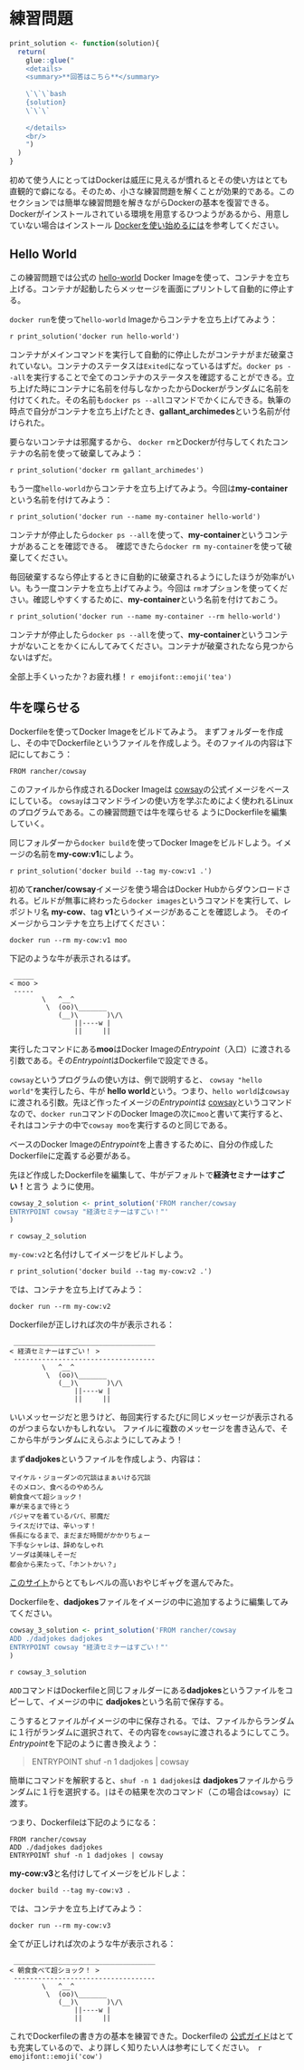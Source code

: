 # 練習問題

```r
print_solution <- function(solution){
  return(
    glue::glue("
    <details>
    <summary>**回答はこちら**</summary>
    
    \`\`\`bash
    {solution}
    \`\`\`
    
    </details>
    <br/>
    ")
  )
}
```

初めて使う人にとってはDockerは威圧に見えるが慣れるとその使い方はとても直観的で癖になる。そのため、小さな練習問題を解くことが効果的である。このセクションでは簡単な練習問題を解きながらDockerの基本を復習できる。Dockerがインストールされている環境を用意するひつようがあるから、用意していない場合はインストール [Dockerを使い始めるには](/dockerを使い始めるには.html)を参考してください。

## Hello World
この練習問題では公式の [hello-world](https://hub.docker.com/_/hello-world) Docker Imageを使って、コンテナを立ち上げる。コンテナが起動したらメッセージを画面にプリントして自動的に停止する。

`docker run`を使って`hello-world` Imageからコンテナを立ち上げてみよう：

`r print_solution('docker run hello-world')`

コンテナがメインコマンドを実行して自動的に停止したがコンテナがまだ破棄されていない。コンテナのステータスは`Exited`になっているはずだ。`docker ps --all`を実行することで全てのコンテナのステータスを確認することができる。立ち上げた時にコンテナに名前を付与しなかったからDockerがランダムに名前を付けてくれた。その名前も`docker ps --all`コマンドでかくにんできる。執筆の時点で自分がコンテナを立ち上げたとき、**gallant_archimedes**という名前が付けられた。

要らないコンテナは邪魔するから、 `docker rm`とDockerが付与してくれたコンテナの名前を使って破棄してみよう：

`r print_solution('docker rm gallant_archimedes')`

もう一度`hello-world`からコンテナを立ち上げてみよう。今回は**my-container**という名前を付けてみよう：

`r print_solution('docker run --name my-container hello-world')`

コンテナが停止したら`docker ps --all`を使って、**my-container**というコンテナがあることを確認できる。　確認できたら`docker rm my-container`を使って破棄してください。


毎回破棄するなら停止するときに自動的に破棄されるようにしたほうが効率がいい。もう一度コンテナを立ち上げてみよう。今回は `rm`オプションを使ってください。確認しやすくするために、**my-container**という名前を付けておこう。

`r print_solution('docker run --name my-container --rm hello-world')`

コンテナが停止したら`docker ps --all`を使って、**my-container**というコンテナがないことをかくにんしてみてください。コンテナが破棄されたなら見つからないはずだ。

全部上手くいったか？お疲れ様！ `r emojifont::emoji('tea')`

## 牛を喋らせる
Dockerfileを使ってDocker Imageをビルドてみよう。
まずフォルダーを作成し、その中でDockerfileというファイルを作成しよう。そのファイルの内容は下記にしておこう：
```
FROM rancher/cowsay
```
このファイルから作成されるDocker Imageは [cowsay](https://hub.docker.com/r/rancher/cowsay)の公式イメージをベースにしている。 `cowsay`はコマンドラインの使い方を学ぶためによく使われるLinuxのプログラムである。この練習問題では牛を喋らせる
ようにDockerfileを編集していく。

同じフォルダーから`docker build`を使ってDocker Imageをビルドしよう。イメージの名前を**my-cow:v1**にしよう。

`r print_solution('docker build --tag my-cow:v1 .')`

初めて**rancher/cowsay**イメージを使う場合はDocker Hubからダウンロードされる。ビルドが無事に終わったら`docker images`というコマンドを実行して、レポジトリ名 **my-cow**、tag **v1**というイメージがあることを確認しよう。
そのイメージからコンテナを立ち上げてください：
```
docker run --rm my-cow:v1 moo
```
下記のような牛が表示されるはず。

```
 _____
< moo >
 -----
        \   ^__^
         \  (oo)\_______
            (__)\       )\/\
                ||----w |
                ||     ||

```
実行したコマンドにある**moo**はDocker Imageの*Entrypoint*（入口）に渡される引数である。その*Entrypoint*はDockerfileで設定できる。

`cowsay`というプログラムの使い方は、例で説明すると、 `cowsay "hello world"`を実行したら、牛が **hello world**という。つまり、`hello world`は`cowsay`に渡される引数。先ほど作ったイメージの*Entrypoint*は [cowsay](https://github.com/rancher/cowsay/blob/1be4733e041a3fc2616fc39812a9ff9b63036130/Dockerfile#L11)というコマンドなので、`docker run`コマンドのDocker Imageの次に`moo`と書いて実行すると、それはコンテナの中で`cowsay moo`を実行するのと同じである。

ベースのDocker Imageの*Entrypoint*を上書きするために、自分の作成したDockerfileに定義する必要がある。

先ほど作成したDockerfileを編集して、牛がデフォルトで**経済セミナーはすごい！**と言う
ように使用。

```r
cowsay_2_solution <- print_solution('FROM rancher/cowsay 
ENTRYPOINT cowsay "経済セミナーはすごい！"'
)
```

`r cowsay_2_solution`

`my-cow:v2`と名付けしてイメージをビルドしよう。

`r print_solution('docker build --tag my-cow:v2 .')`

では、コンテナを立ち上げてみよう：

```
docker run --rm my-cow:v2
```

Dockerfileが正しければ次の牛が表示される：
```
 ___________________________________
< 経済セミナーはすごい！ >
 -----------------------------------
        \   ^__^
         \  (oo)\_______
            (__)\       )\/\
                ||----w |
                ||     ||
```

いいメッセージだと思うけど、毎回実行するたびに同じメッセージが表示されるのがつまらないかもしれない。
ファイルに複数のメッセージを書き込んで、そこから牛がランダムにえらぶようにしてみよう！

まず**dadjokes**というファイルを作成しよう、内容は：

```
マイケル・ジョーダンの冗談はまぁいける冗談
そのメロン、食べるのやめろん
朝食食べて超ショック！
車が来るまで待とう
パジャマを着ているパパ、邪魔だ
ライスだけでは、辛いっす！
係長になるまで、まだまだ時間がかかりちょー
下手なシャレは、辞めなしゃれ
ソーダは美味しそーだ
都会から来たって、「ホントかい？」
```
[このサイト](https://www.eternalcollegest.com/entry/oyaji-gag)からとてもレベルの高いおやじギャグを選んでみた。

Dockerfileを、**dadjokes**ファイルをイメージの中に追加するように編集してみてください。

```r
cowsay_3_solution <- print_solution('FROM rancher/cowsay 
ADD ./dadjokes dadjokes
ENTRYPOINT cowsay "経済セミナーはすごい！"'
)
```

`r cowsay_3_solution`

`ADD`コマンドはDockerfileと同じフォルダーにある**dadjokes**というファイルをコピーして、イメージの中に **dadjokes**という名前で保存する。

こうするとファイルがイメージの中に保存される。では、ファイルからランダムに１行がランダムに選択されて、その内容を`cowsay`に渡されるようにしてこう。*Entrypoint*を下記のように書き換えよう：

>ENTRYPOINT shuf -n 1 dadjokes | cowsay

簡単にコマンドを解釈すると、`shuf -n 1 dadjokes`は **dadjokes**ファイルからランダムに１行を選択する。`|`はその結果を次のコマンド（この場合は`cowsay`）に渡す。

つまり、Dockerfileは下記のようになる：

```
FROM rancher/cowsay
ADD ./dadjokes dadjokes
ENTRYPOINT shuf -n 1 dadjokes | cowsay
```

**my-cow:v3**と名付けしてイメージをビルドしよ：

```
docker build --tag my-cow:v3 .
```

では、コンテナを立ち上げてみよう：

```
docker run --rm my-cow:v3
```

全てが正しければ次のような牛が表示される：

```
 ___________________________________
< 朝食食べて超ショック！ >
 -----------------------------------
        \   ^__^
         \  (oo)\_______
            (__)\       )\/\
                ||----w |
                ||     ||
```

これでDockerfileの書き方の基本を練習できた。Dockerfileの [公式ガイド](https://docs.docker.jp/engine/reference/builder.html)はとても充実しているので、より詳しく知りたい人は参考にしてください。　`r emojifont::emoji('cow')`
